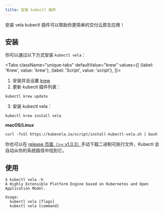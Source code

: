 ```yaml
---
title: 安装 kubectl 插件
---
```



安装 vela kubectl 插件可以帮助你更简单的交付云原生应用！

## 安装

你可以通过以下方式安装 `kubectl vela`：

<Tabs
    className="unique-tabs"
    defaultValue="krew"
    values={[
        {label: 'Krew', value: 'krew'},
        {label: 'Script', value: 'script'},
    ]}>
<TabItem value="krew">

1. 安装并且设置 [krew](https://krew.sigs.k8s.io/docs/user-guide/setup/install/)
2. 更新 kubectl 插件列表：
  ```shell
  kubectl krew update
  ```
3. 安装 kubectl vela：
  ```shell script
  kubectl krew install vela
  ```

</TabItem>
<TabItem value="script">

**macOS/Linux**
```shell script
curl -fsSl https://kubevela.io/script/install-kubectl-vela.sh | bash
```

你也可以在 [release 页面（>= v1.0.3）](https://github.com/kubevela/kubevela/releases)手动下载二进制可执行文件，Kubectl 会自动从你的系统路径中找到它。
</TabItem>
</Tabs>


## 使用

```shell
$ kubectl vela -h
A Highly Extensible Platform Engine based on Kubernetes and Open Application Model.

Usage:
  kubectl vela [flags]
  kubectl vela [command]

```